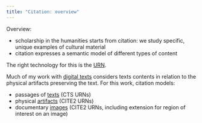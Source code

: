 ```yaml
---
title: "Citation: overview"
---
```


Overview:

- scholarship in the humanities starts from citation: we study specific, unique examples of cultural material
- citation expresses a semantic model of different types of content

The right technology for this is the [URN](../cite/urns/).

Much of my work with [digital texts](../digitexts/) considers texts contents in relation to the physical artifacts preserving the text. For this work, citation models:

- passages of [texts](../cite/urns/cts.qmd) (CTS URNs)
- physical [artifacts](../cite/urns/cite2.qmd) (CITE2 URNs)
- documentary [images](../cite/urns/imgs.qmd) (CITE2 URNs, including extension for region of interest on an image)